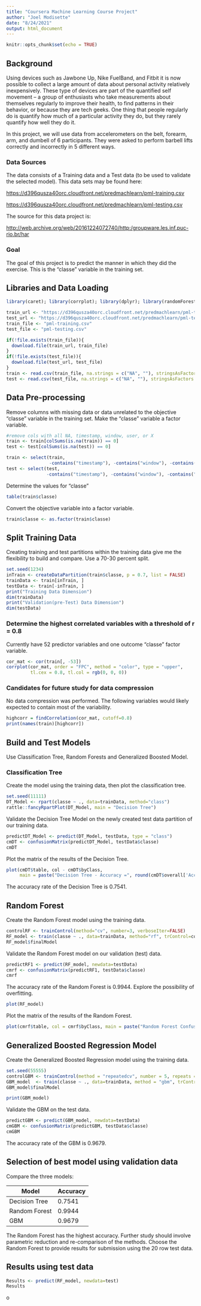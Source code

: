 ---
title: "Coursera Machine Learning Course Project"
author: "Joel Modisette"
date: "8/24/2021"
output: html_document
---

```{r setup, include=FALSE}
knitr::opts_chunk$set(echo = TRUE)
```

## Background

Using devices such as Jawbone Up, Nike FuelBand, and Fitbit it is now possible to collect a large amount of data about personal activity relatively inexpensively. These type of devices are part of the quantified self movement – a group of enthusiasts who take measurements about themselves regularly to improve their health, to find patterns in their behavior, or because they are tech geeks. One thing that people regularly do is quantify how much of a particular activity they do, but they rarely quantify how well they do it.

In this project, we will use data from accelerometers on the belt, forearm, arm, and dumbell of 6 participants. They were asked to perform barbell lifts correctly and incorrectly in 5 different ways.

### Data Sources

The data consists of a Training data and a Test data (to be used to validate the selected model). This data sets may be found here:

<https://d396qusza40orc.cloudfront.net/predmachlearn/pml-training.csv>

<https://d396qusza40orc.cloudfront.net/predmachlearn/pml-testing.csv>


The source for this data project is:

<http://web.archive.org/web/20161224072740/http:/groupware.les.inf.puc-rio.br/har>

### Goal

The goal of this project is to predict the manner in which they did the exercise. This is the “classe” variable in the training set. 

## Libraries and Data Loading

```{r libraries, message=FALSE, warning=FALSE}
library(caret); library(corrplot); library(dplyr); library(randomForest); library(rpart); library(rattle)

train_url <- "https://d396qusza40orc.cloudfront.net/predmachlearn/pml-training.csv"
test_url <- "https://d396qusza40orc.cloudfront.net/predmachlearn/pml-testing.csv"
train_file <- "pml-training.csv"
test_file <- "pml-testing.csv"

if(!file.exists(train_file)){
  download.file(train_url, train_file)
}
if(!file.exists(test_file)){
  download.file(test_url, test_file)
}
train <- read.csv(train_file, na.strings = c("NA", ""), stringsAsFactors = FALSE)
test <- read.csv(test_file, na.strings = c("NA", ""), stringsAsFactors = FALSE)
```

## Data Pre-processing

Remove columns with missing data or data unrelated to the objective "classe" variable in the training set. Make the "classe" variable a factor variable.


```{r data pp, message=FALSE, warning=FALSE}
#remove cols with all NA, timestamp, window, user, or X
train <- train[colSums(is.na(train)) == 0]
test <- test[colSums(is.na(test)) == 0]

train <- select(train, 
                -contains("timestamp"), -contains("window"), -contains("user"), -X)
test <- select(test, 
               -contains("timestamp"), -contains("window"), -contains("user"), -X)
```

Determine the values for "classe"

```{r table, message=FALSE, warning=FALSE}
table(train$classe)
```

Convert the objective variable into a factor variable.

```{r classe, message=FALSE, warning=FALSE}
train$classe <- as.factor(train$classe)
```


## Split Training Data

Creating training and test partitions within the training data give me the flexibility to build and compare. Use a 70-30 percent split. 

```{r splitter, echo=FALSE, warning=FALSE}
set.seed(1234) 
inTrain <- createDataPartition(train$classe, p = 0.7, list = FALSE)
trainData <- train[inTrain, ]
testData <- train[-inTrain, ]
print("Training Data Dimension")
dim(trainData)
print("Validation(pre-Test) Data Dimension")
dim(testData)
```

### Determine the highest correlated variables with a threshold of r = 0.8

Currently have 52 predictor variables and one outcome "classe" factor variable.

```{r corr, echo=FALSE}
cor_mat <- cor(train[, -53])
corrplot(cor_mat, order = "FPC", method = "color", type = "upper", 
         tl.cex = 0.8, tl.col = rgb(0, 0, 0))

```

### Candidates for future study for data compression

No data compression was performed. The following variables would likely expected to contain most of the variability. 

```{r highcorr2}

highcorr = findCorrelation(cor_mat, cutoff=0.8)
print(names(train)[highcorr])
```

## Build and Test Models

Use Classification Tree, Random Forests and Generalized Boosted Model.

### Classification Tree

Create the model using the training data, then plot the classification tree.

```{r classtree, warning=FALSE}
set.seed(11111)
DT_Model <- rpart(classe ~ ., data=trainData, method="class")
rattle::fancyRpartPlot(DT_Model, main = "Decision Tree")
```

Validate the Decision Tree Model on the newly created test data partition of our training data.


```{r cmclasstree, }
predictDT_Model <- predict(DT_Model, testData, type = "class")
cmDT <- confusionMatrix(predictDT_Model, testData$classe)
cmDT


```

Plot the matrix of the results of the Decision Tree.

```{r treematrix, }
plot(cmDT$table, col - cmDT$byClass, 
     main = paste("Decision Tree - Accuracy =", round(cmDT$overall['Accuracy'],4)))

```

The accuracy rate of the Decision Tree is 0.7541.

## Random Forest

Create the Random Forest model using the training data.

```{r rf}

controlRF <- trainControl(method="cv", number=3, verboseIter=FALSE)
RF_model <- train(classe ~ ., data=trainData, method="rf", trControl=controlRF)
RF_model$finalModel

```

Validate the Random Forest model on our validation (test) data. 

```{r rf2 }
predictRF1 <- predict(RF_model, newdata=testData)
cmrf <- confusionMatrix(predictRF1, testData$classe)
cmrf
```

The accuracy rate of the Random Forest is 0.9944. Explore the possibility of overfitting.

```{r rf3 }
plot(RF_model)
```


Plot the matrix of the results of the Random Forest.

```{r rf4 }
plot(cmrf$table, col = cmrf$byClass, main = paste("Random Forest Confusion Matrix: Accuracy =", round(cmrf$overall['Accuracy'], 4)))
```

## Generalized Boosted Regression Model

Create the Generalized Boosted Regression model using the training data.

```{r gbm1 }
set.seed(55555)
controlGBM <- trainControl(method = "repeatedcv", number = 5, repeats = 1)
GBM_model  <- train(classe ~ ., data=trainData, method = "gbm", trControl = controlGBM, verbose = FALSE)
GBM_model$finalModel

```



```{r gbm2 }
print(GBM_model)

```


Validate the GBM on the test data. 

```{r gbm3 }
predictGBM <- predict(GBM_model, newdata=testData)
cmGBM <- confusionMatrix(predictGBM, testData$classe)
cmGBM

```

The accuracy rate of the GBM is 0.9679. 

## Selection of best model using validation data

Compare the three models:

| Model | Accuracy |
|-------|----------|
|Decision Tree|0.7541|
|Random Forest|0.9944|
|GBM | 0.9679 |

The Random Forest has the highest accuracy. Further study should involve parametric reduction and re-comparison of the methods. Choose the Random Forest to provide results for submission using the 20 row test data.

## Results using test data

```{r results }
Results <- predict(RF_model, newdata=test)
Results

```











o